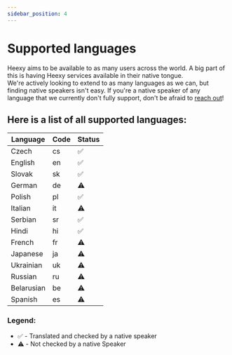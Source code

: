 ---
sidebar_position: 4
---

# Supported languages

Heexy aims to be available to as many users across the world. A big part of this is having Heexy services available in their native tongue. \
We're actively looking to extend to as many languages as we can, but finding native speakers isn't easy. If you're a native speaker of any language that we currently don't fully support, don't be afraid to [reach out](https://docs.heexy.org/contact)!

## Here is a list of all supported languages:

| Language | Code | Status |
|----------|------|--------|
| Czech    | cs   | ✅     |
| English  | en   | ✅     |
| Slovak   | sk   | ✅     |
| German   | de   | ⚠️     |
| Polish   | pl   | ✅     |
| Italian  | it   | ⚠️     |
| Serbian  | sr   | ✅     |
| Hindi    | hi   | ✅     |
| French   | fr   | ⚠️     |
| Japanese | ja   | ⚠️     |
| Ukrainian| uk   | ⚠️     |
| Russian  | ru   | ⚠️     |
| Belarusian| be  | ⚠️     |
| Spanish  | es   | ⚠️     |

### Legend:
- ✅ - Translated and checked by a native speaker
- ⚠️ - Not checked by a native Speaker
